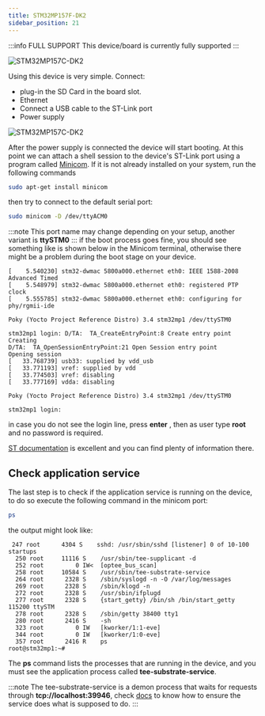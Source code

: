 ```yaml
---
title: STM32MP157F-DK2
sidebar_position: 21
---
```


:::info FULL SUPPORT
This device/board is currently fully supported
:::

![STM32MP157C-DK2](../../assets/STM32MP157C-DK2_angle2.jpg)

Using this device is very simple. Connect:

- plug-in the SD Card in the board slot.
- Ethernet
- Connect a USB cable to the ST-Link port
- Power supply

![STM32MP157C-DK2](../../assets/STM32MP157C-DK2_connections.png)

After the power supply is connected the device will start booting. At
this point we can attach a shell session to the device's ST-Link port
using a program called [Minicom](https://wiki.emacinc.com/wiki/Getting_Started_With_Minicom). If it is not already installed on your system, run the following commands

```bash
sudo apt-get install minicom
```

then try to connect to the default serial port:

```bash
sudo minicom -D /dev/ttyACM0
```

:::note
This port name may change depending on your setup, another variant is
**ttySTM0**
:::
if the boot process goes fine, you should see something like is shown
below in the Minicom terminal, otherwise there might be a problem during
the boot stage on your device.

```text
[    5.540230] stm32-dwmac 5800a000.ethernet eth0: IEEE 1588-2008 Advanced Timed
[    5.548979] stm32-dwmac 5800a000.ethernet eth0: registered PTP clock
[    5.555785] stm32-dwmac 5800a000.ethernet eth0: configuring for phy/rgmii-ide

Poky (Yocto Project Reference Distro) 3.4 stm32mp1 /dev/ttySTM0

stm32mp1 login: D/TA:  TA_CreateEntryPoint:8 Create entry point
Creating
D/TA:  TA_OpenSessionEntryPoint:21 Open Session entry point
Opening session
[   33.768739] usb33: supplied by vdd_usb
[   33.771193] vref: supplied by vdd
[   33.774503] vref: disabling
[   33.777169] vdda: disabling

Poky (Yocto Project Reference Distro) 3.4 stm32mp1 /dev/ttySTM0

stm32mp1 login:
```

in case you do not see the login line, press **enter** , then as user
type **root** and no password is required.

[ST documentation](https://wiki.st.com/stm32mpu/wiki/Getting_started/STM32MP1_boards/STM32MP157x-DK2/Let%27s_start) is excellent and you can find plenty of information there.

## Check application service

The last step is to check if the application service is running on the
device, to do so execute the following command in the minicom port:

```bash
ps
```

the output might look like:

```text
 247 root      4304 S    sshd: /usr/sbin/sshd [listener] 0 of 10-100 startups
  250 root     11116 S    /usr/sbin/tee-supplicant -d
  252 root         0 IW<  [optee_bus_scan]
  258 root     10584 S    /usr/sbin/tee-substrate-service
  264 root      2328 S    /sbin/syslogd -n -O /var/log/messages
  269 root      2328 S    /sbin/klogd -n
  272 root      2328 S    /usr/sbin/ifplugd
  277 root      2328 S    {start_getty} /bin/sh /bin/start_getty 115200 ttySTM
  278 root      2328 S    /sbin/getty 38400 tty1
  280 root      2416 S    -sh
  323 root         0 IW   [kworker/1:1-eve]
  344 root         0 IW   [kworker/1:0-eve]
  357 root      2416 R    ps
root@stm32mp1:~#
```

The **ps** command lists the processes that are running in the device, and you
must see the application process called **tee-substrate-service**.

:::note
The tee-substrate-service is a demon process that waits for requests
through **tcp://localhost:39946**, check [docs](../../testing/intro) to know how to ensure
the service does what is supposed to do.
:::
